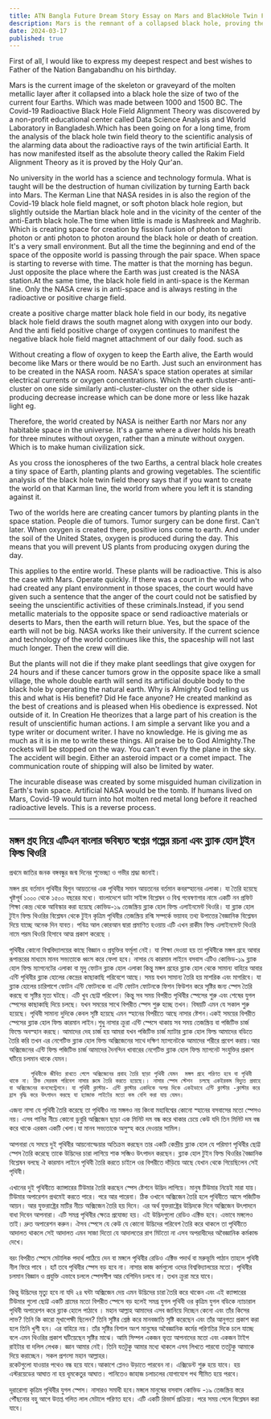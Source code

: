 ```yaml
---
title: ATN Bangla Future Dream Story Essay on Mars and BlackHole Twin Field Theory
description: Mars is the remnant of a collapsed black hole, proving the Rakim Field Alignment Theory. NASA's space operations might turn Earth into a similar wasteland, risking severe environmental collapse and disease.
date: 2024-03-17
published: true
---
```


First of all, I would like to express my deepest respect and best wishes to Father of the Nation Bangabandhu on his birthday.

Mars is the current image of the skeleton or graveyard of the molten metallic layer after it collapsed into a black hole the size of two of the current four Earths. Which was made between 1000 and 1500 BC. The Covid-19 Radioactive Black Hole Field Alignment Theory was discovered by a non-profit educational center called Data Science Analysis and World Laboratory in Bangladesh.Which has been going on for a long time, from the analysis of the black hole twin field theory to the scientific analysis of the alarming data about the radioactive rays of the twin artificial Earth. It has now manifested itself as the absolute theory called the Rakim Field Alignment Theory as it is proved by the Holy Qur'an.

No university in the world has a science and technology formula. What is taught will be the destruction of human civilization by turning Earth back into Mars. The Kerman Line that NASA resides in is also the region of the Covid-19 black hole field magnet, or soft photon black hole region, but slightly outside the Martian black hole and in the vicinity of the center of the anti-Earth black hole.The time when little is made is Mashreek and Maghrib. Which is creating space for creation by fission fusion of photon to anti photon or anti photon to photon around the black hole or death of creation. It's a very small environment. But all the time the beginning and end of the space of the opposite world is passing through the pair space. When space is starting to reverse with time. The matter is that the morning has begun. Just opposite the place where the Earth was just created is the NASA station.At the same time, the black hole field in anti-space is the Kerman line. Only the NASA crew is in anti-space and is always resting in the radioactive or positive charge field.

create a positive charge matter black hole field in our body, its negative black hole field draws the south magnet along with oxygen into our body. And the anti field positive charge of oxygen continues to manifest the negative black hole field magnet attachment of our daily food. such as

Without creating a flow of oxygen to keep the Earth alive, the Earth would become like Mars or there would be no Earth. Just such an environment has to be created in the NASA room. NASA's space station operates at similar electrical currents or oxygen concentrations. Which the earth cluster-anti-cluster on one side similarly anti-cluster-cluster on the other side is producing decrease increase which can be done more or less like hazak light eg.

Therefore, the world created by NASA is neither Earth nor Mars nor any habitable space in the universe. It's a game where a diver holds his breath for three minutes without oxygen, rather than a minute without oxygen. Which is to make human civilization sick.

As you cross the ionospheres of the two Earths, a central black hole creates a tiny space of Earth, planting plants and growing vegetables. The scientific analysis of the black hole twin field theory says that if you want to create the world on that Karman line, the world from where you left it is standing against it.

Two of the worlds here are creating cancer tumors by planting plants in the space station. People die of tumors. Tumor surgery can be done first. Can't later. When oxygen is created there, positive ions come to earth. And under the soil of the United States, oxygen is produced during the day. This means that you will prevent US plants from producing oxygen during the day.

This applies to the entire world. These plants will be radioactive. This is also the case with Mars. Operate quickly. If there was a court in the world who had created any plant environment in those spaces, the court would have given such a sentence that the anger of the court could not be satisfied by seeing the unscientific activities of these criminals.Instead, if you send metallic materials to the opposite space or send radioactive materials or deserts to Mars, then the earth will return blue. Yes, but the space of the earth will not be big. NASA works like their university. If the current science and technology of the world continues like this, the spaceship will not last much longer. Then the crew will die.

But the plants will not die if they make plant seedlings that give oxygen for 24 hours and if these cancer tumors grow in the opposite space like a small village, the whole double earth will send its artificial double body to the black hole by operating the natural earth. Why is Almighty God telling us this and what is His benefit? Did He face anyone? He created mankind as the best of creations and is pleased when His obedience is expressed. Not outside of it. In Creation He theorizes that a large part of his creation is the result of unscientific human actions. I am simple a servant like you and a type writer or document writer. I have no knowledge. He is giving me as much as it is in me to write these things. All praise be to God Almighty.The rockets will be stopped on the way. You can't even fly the plane in the sky. The accident will begin. Either an asteroid impact or a comet impact.
The communication route of shipping will also be limited by water.

The incurable disease was created by some misguided human civilization in Earth's twin space. Artificial NASA would be the tomb. If humans lived on Mars, Covid-19 would turn into hot molten red metal long before it reached radioactive levels. This is a reverse process.

---

## মঙ্গল গ্রহ নিয়ে এটিএন বাংলার ভবিষ‍্যত স্বপ্নের গল্পের রচনা এবং ব্ল‍্যাক হোল টুইন ফিল্ড থিওরি

প্রথমে জাতির জনক বঙ্গবন্ধুর জন্ম দিনের শুভেচ্ছা ও  গভীর শ্রদ্ধা জানাই।

মঙ্গল গ্রহ বর্তমান পৃথিবীর দ্বিগুন আয়তনের এক পৃথিবীর সমান আয়তনের বর্তমান  কবরস্হানের এলাকা। যা তৈরি হয়েছে খৃষ্টপূর্ব ১০০০ থেকে ১৫০০ বছরের মধ‍্যে। বাংলাদেশে ডাটা সাইন্স বিশ্লেষন ও বিশ্ব গবেষণাগার নামে একটি নন প্রফিট শিক্ষা কেন্দ্র থেকে আবিস্কার করা হয়েছে কোভিড-১৯ তেজস্ক্রিয় ব্ল‍্যাক হোল ফিল্ড এলাইনমেন্ট  থিওরি।  যা ব্ল‍্যাক হোল টুইন ফিল্ড থিওরির বিশ্লেষন থেকে টুইন কৃত্রিম পৃথিবীর তেজস্ক্রিয় রশ্মি সম্পর্কে ভয়াবহ তথ‍্য উপাত্তের বৈজ্ঞানিক বিশ্লেষন দিয়ে যাচ্ছে অনেক দিন যাবত। পবিত্র আল কোরআন দ্বারা প্রমাণিত হওয়ায় এটি এখন রাকীম ফিল্ড এলাইনমেন্ট থিওরি নামে পরম থিওরি হিসাবে আত্ম প্রকাশ করেছে ।

পৃথিবীর কোনো বিশ্ববিদ্যালয়ের কাছে বিজ্ঞান ও প্রযুক্তির ফর্মূলা নেই। যা শিক্ষা দেওয়া  হয় তা  পৃথিবীকে মঙ্গল গ্রহে আবার রূপান্তরের মাধ‍্যমে  মানব সভ‍্যতাকে ধ্বংস করে ফেলা হবে। নাসার যে কারমান লাইনে বসবাস এটিও কোভিড-১৯ ব্ল‍্যাক হোল ফিল্ড ম‍্যাগনেটের এলাকা বা মৃদু ফোটন ব্ল‍্যাক হোল এলাকা  কিন্তু মঙ্গল গ্রহের ব্ল‍্যাক হোল থেকে সামান‍্য বাহিরে আবার এন্টি পৃথিবীর ব্ল‍্যাক হোলের কেন্দ্রের কাছাকাছি পরিবেশে আছে। সময় যখন সামান‍্য তৈরি হয় মাশরিক এবং মাগরিবে। যা ব্ল‍্যাক হোলের চারিপাশে ফোটন এন্টি ফোটনকে বা এন্টি ফোটন ফোটনকে ফিশন ফিউশন করে সৃষ্টির জন‍্য স্পেস তৈরি করছে বা সৃষ্টির মৃত‍্য ঘটছে। এটি খুব ছোট্ট পরিবেশ। কিন্তু সব সময় বিপরীত পৃথিবীর স্পেসের শুরু এবং শেষের যুগল স্পেসের  কাছাকাছি দিয়ে চলছে। যখন সময়ের সাথে বিপরীত স্পেস শুরু হচ্ছে তখন। বিষয়টি এমন যে সকাল শুরু হয়েছে। পৃথিবী সামান‍্য দুদিকে কেবল সৃষ্টি হয়েছে এমন স্হানের বিপরীতে  আছে নাসার ষ্টেশন।একই সময়ের বিপরীত স্পেসের ব্ল‍্যাক হোল ফিল্ড কারমান লাইন।শুধু নাসার ক্রুরা  এন্টি স্পেসে থাকায় সব সময় তেজস্ক্রিয় বা পজিটিভ চার্জ ফিল্ডে অবস্হান করছে।
    আমাদের দেহ চার্জ হয় আমরা যখন পজিটিভ চার্জ ম‍্যাটার ব্ল‍্যাক হোল ফিল্ড আমাদের বডিতে তৈরি করি তখন এর নেগেটিভ ব্ল‍্যাক হোল ফিল্ড অক্সিজেনের সাথে দক্ষিণ ম‍্যাগনেটকে আমাদের শরীরে প্রবেশ করায়।আর অক্সিজেনের এন্টি ফিল্ড পজিটিভ চার্জ আমাদের দৈনন্দিন  খাবারের নেগেটিভ ব্ল‍্যাক হোল ফিল্ড ম‍্যাগনেট সংযুক্তির প্রকাশ ঘটিয়ে চলমান থাকে যেমন।

          পৃথিবীকে জীবিত রাখতে গেলে অক্সিজেনের প্রবাহ তৈরি ছাড়া পৃথিবী যেমন  মঙ্গল গ্রহে পরিণত হবে বা পৃথিবী থাকে না। ঠিক সেরকম পরিবেশ নাসার রুমে তৈরি করতে হয়েছে।। নাসার স্পেস স্টেশন  চলছে একইরকম বিদ‍্যুত প্রবাহে বা অক্সিজেনের কনসেন্ট্রেশনে। যা পৃথিবী ক্লাস্টার- এন্টি ক্লাস্টার একদিকে অপর দিকে একইভাবে এন্টি ক্লাস্টার -ক্লাস্টার করে হ্রাস বৃদ্ধি করে উৎপাদন করছে যা হ‍্যাজাক লাইটের মতো কম বেশি করা যায় যেমন।

এজন‍্য নাসা যে পৃথিবী তৈরি করেছে তা পৃথিবীও নয় মঙ্গলও নয় কিংবা মহাবিশ্বের কোনো স্হানের বসবাসের মতো স্পেসও নয়। এসব পানির নীচে কোনো ডুবুরি অক্সিজেন ছাড়া এক মিনিট দম বন্ধ করে থাকার চেয়ে কেউ যদি তিন মিনিট দম বন্ধ করে থাকে এরকম একটি খেলা।যা মানব সভ‍্যতাকে অসুস্হ করে দেওয়ার সামিল।

আপনারা যে সময়ে দুই পৃথিবীর আয়নোস্ফেয়ার অতিক্রম করছেন তার একটি কেন্দ্রীয় ব্ল‍্যাক হোল যে পরিমাণ পৃথিবীর ছোট্ট স্পেস তৈরি করেছে তাকে উদ্ভিদের চারা লাগিয়ে শাক সব্জিও উৎপাদন করছেন। ব্ল‍্যাক হোল টুইন ফিল্ড থিওরির বৈজ্ঞানিক বিশ্লেষন বলছে ঐ কারমান লাইনে পৃথিবী তৈরি করতে চাইলে ওর বিপরীতে দাঁড়িয়ে আছে যেখান থেকে গিয়েছিলেন সেই পৃথিবী।

এখানের দুই পৃথিবীতে ক‍্যান্সারের টিউমার তৈরি করছেন স্পেস ষ্টেশনে উদ্ভিদ লাগিয়ে। মানুষ টিউমার নিয়েই মারা যায়। টিউমার অপারেশন প্রথমেই করতে পারে। পরে আর পারেনা। ঠিক ওখানে অক্সিজেন তৈরি হলে পৃথিবীতে আসে পজিটিভ আয়ন। আর যুক্তরাষ্ট্রের মাটির নীচে অক্সিজেন তৈরি হয় দিনে। এর অর্থ যুক্তরাষ্ট্রের উদ্ভিদকে দিনে অক্সিজেন উৎপাদনে বাধা দিবেন আপনারা। এটি সমগ্র পৃথিবীর ক্ষেত্রে প্রযোজ‍্য হয়। এই উদ্ভিদগুলো রেডিও এক্টিভ হবে। এভাবে মঙ্গলেও তাই। দ্রুত অপারেশন করুন। ঐসব স্পেসে যে কেউ যে কোনো উদ্ভিদের পরিবেশ তৈরি করে থাকলে তা পৃথিবীতে  আদালত থাকলে সেই আদালত এমন সাজা দিতো যে আদালতের রাগ মিটতো না এসব অপরাধীদের অবৈজ্ঞানিক কর্মকান্ড দেখে।

বরং বিপরীত স্পেসে মেটালিক পদার্থ পাঠিয়ে দেন বা মঙ্গলে পৃথিবীর রেডিও এক্টিভ পদার্থ বা মরুভূমি পাঠান তাহলে পৃথিবী নীল  ফিরে পাবে । হ‍্যাঁ তবে পৃথিবীর স্পেস বড় হবে না। নাসার কাজ কর্মগুলো ওদের বিশ্ববিদ্যালয়ের মতো। পৃথিবীর চলমান বিজ্ঞান ও প্রযুক্তি এভাবে চললে স্পেসশীপ আর বেশিদিন চলবে না। তখন ক্রুরা মরে যাবে।

কিন্তু উদ্ভিদের মৃত‍্যু হবে না যদি ২৪ ঘন্টা অক্সিজেন দেয় এমন উদ্ভিদের  চারা তৈরি করে থাকেন এবং এই ক‍্যান্সারের টিউমার গুলো ছোট্ট একটি গ্রামের মতো বিপরীত স্পেসে বড় হলেই সমগ্র যুগল পৃথিবী ওর কৃত্রিম যুগল বডিকে ন‍্যাচারাল পৃথিবী অপারেশন করে ব্ল‍্যাক হোলে পাঠাবে । মহান আল্লাহ আমাদের এসব জানিয়ে দিচ্ছেন কেনো এবং তাঁর কিসের লাভ? তিনি কি কারো মূখাপেক্ষী ছিলেন? তিনি সৃষ্টির শ্রেষ্ঠ করে মানবজাতি সৃষ্টি করেছেন এবং তাঁর আনুগত‍্য প্রকাশ করা হলে তিনি খুশী হন। এর বাহিরে নয়। তাঁর সৃষ্টির বিশাল অংশ মানুষের অবৈজ্ঞানিক কর্মের পরিণতির দিকে চলে যাচ্ছে বলে এমন থিওরির প্রকাশ ঘটিয়েছেন সৃষ্টির মাঝে। আমি সিম্পল একজন ভৃত‍্য আপনাদের মতো এবং একজন টাইপ রাইটার বা দলিল লেখক। জ্ঞান আমার নেই। তিনি যতটুকু আমার মধ‍্যে থাকলে এসব লিখতে পারবো ততটুকু আমাকে দিয়ে করাচ্ছেন। সকল প্রশংসা মহান আল্লাহর।  
রকেটগুলো যাওয়ার পথেও বন্ধ হয়ে যাবে।আকাশে প্লেনও উড়াতে পারবেন না। এক্সিডেন্ট শুরু হয়ে যাবে। হয় এস্টরয়েডের আঘাত না হয় ধূমকেতুর আঘাত।
পানিতেও জাহাজ চলাচলের যোগাযোগ পথ সীমিত হয়ে পরবে।

দূরারোগ‍্য কৃত্রিম পৃথিবীর যুগল স্পেস। নাসারও সমাধী হবে।মঙ্গলে মানুষের বসবাস কোভিড -১৯  তেজস্ক্রিয় স্তরে পৌঁছনোর বহু আগে  উত্তপ্ত গলিত লাল মেটালে পরিণত হবে।  এটি একটি রিভার্স প্রক্রিয়া।
পরে সময় পেলে বিশ্লেষন করা যাবে।
